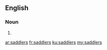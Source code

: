 {{also|Saddlers}}
==English==

===Noun===
{{head|en|noun plural form}}

# {{plural of|saddler|lang=en}}

[[ar:saddlers]]
[[fr:saddlers]]
[[ku:saddlers]]
[[my:saddlers]]